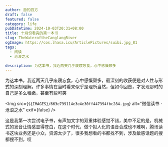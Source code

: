 ```yaml
---
author: 游钓四方
draft: false
featured: false
category: life
pubDatetime: 2024-10-03T20:31+08:00
title: 十月份看完的第一本书
slug: TheWateroftheCanglangRiver
ogImage: https://cos.lhasa.icu/ArticlePictures/suibi.jpg_81
tags:
  - 阅读
  - 沧浪之水

description: 为这本书，我近两天几乎废寝忘食，心中感慨颇多
---
```



为这本书，我近两天几乎废寝忘食，心中感慨颇多，最深刻的收获便是对人性与形式的深刻理解。许多事情在当时看来似乎是理所当然，但如今回首，才发现那时的自己是多么稚嫩，甚至有些可笑

<Img src={`${IMAGES}/663e799114e3e4e30ff447394fbc284.jpg`} alt="微信读书 · 沧浪之水" exif={false} />

这是我第一次尝试电子书，有声加文字的双重体验感觉不错，美中不足的是，机械式的发音让情感显得苍白，在这个时代，做个拟人化的语音合成也不难啊，腾讯读书这块业务还是小众，资源太少了，很多我想看的书都找不到，涉及敏感话题的搜都搜不到，哎
